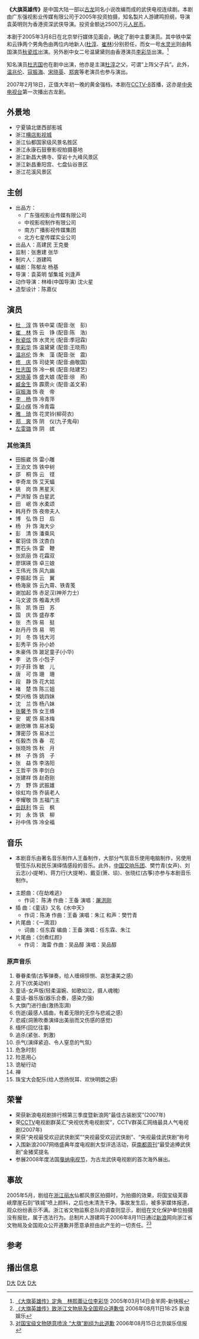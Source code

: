 {{Veil|time=2015-09-12T10:56:28+00:00}}
{{电视节目信息框
| 名稱 =大旗英雄传 
| 原名 = 
| 圖片 = 大旗英雄传电视剧.jpg
| 圖說 =电视剧海报
| 分類 = 武侠剧、古装剧
| 原創者 = [[古龙|古龙]]
| 編劇 = 陈郁龙 杨基 
| 導演 = 袁英明、邹集城、刘逢声
| 演出 = [[杜淳|杜淳]]、[[崔林_(演员)|崔林]]、[[秋瓷炫|秋瓷炫]] 、[[李彩华|李彩华]]
| 配音 = 
| 旁白 = 
| 主題曲 =
| 片尾曲 =
| 作曲 =  
| 國家 = {{CHN}}
| 語言 = [[普通话|普通话]]
| 季數 = 
| 集數 = 40集或41集
| 每集列表 = 
| 製片人 = 游建鸣
| 執行製片 =
| 制作公司 =
| 拍攝地 = {{CHN}}
| 攝像 = 
| 每集長 = 
| 頻道 =
| 電視網 =[[中国中央电视台电视剧频道|CCTV-8]]
| 視頻制式 = 
| 音頻制式 = 
| 開始 =2007年2月18日
| 結束 =
| 先於 = 
| 後於 = 
| 相關劇集 = 
| 官方網站 =
}}
{{NoteTA|G1=Show}}
'''《大旗英雄传》'''是中国大陆一部以[[古龙|古龙]]同名小说改编而成的武侠电视连续剧。本剧由广东强视影业传媒有限公司于2005年投资拍摄，知名製片人游建鸣担纲，导演袁英明则为香港资深武侠导演。投资金额达2500万元[[人民币|人民币]]。

本剧于2005年3月8日在北京举行媒体见面会，确定了剧中主要演员。其中铁中棠和云铮两个男角色由两位内地新人([[杜淳|杜淳]]、[[崔林_(演员)|崔林]])分别担任，而女一号[[水灵光|水灵光]]则由韩国演员[[秋瓷炫|秋瓷炫]]出演。另外剧中女二号温黛黛则由香港演员[[李彩华|李彩华]]出演。<ref>[http://ent.sina.com.cn/v/h/2005-03-14/1007675924.html 《大旗英雄传》定角　林熙蕾让位李彩华] {{Wayback|url=http://ent.sina.com.cn/v/h/2005-03-14/1007675924.html |date=20111221024151 }} 2005年03月14日金羊网-新快报</ref>

知名演员[[杜志国|杜志国]]也在剧中出演，他亦是主演[[杜淳|杜淳]]之父，可谓“上阵父子兵”。此外，[[温兆伦|温兆伦]]、[[寇振海|寇振海]]、[[宋晓英|宋晓英]]、[[郑爽_(1966年)|郑爽]]等老演员也参与演出。

2007年2月18日，正值大年初一晚的黄金强档，本剧在[[中国中央电视台电视剧频道|CCTV-8]]首播，这亦是[[中国中央电视台|中央电视台]]第一次播出古龙剧。

== 外景地 ==
* 宁夏镇北堡西部影城
* 浙江[[横店影视城|横店影视城]]
* 浙江仙都国家级风景名胜区
* 浙江永康石鼓寮影视拍摄基地
* 浙江新昌大佛寺、穿岩十九峰风景区
* 浙江新昌重阳宫、七盘仙谷景区
* 浙江花溪风景区

== 主创 ==
* 出品方：
** 广东强视影业传媒有限公司
** 中视影视制作有限公司
** 南方广播影视传媒集团
** 北方七星传媒实业公司
* 出品人：高建民 王克曼
* 监制：张惠建 张华
* 制片人：游建鸣
* 编剧：陈郁龙 杨基
* 导演：袁英明 邹集城 刘逢声
* 动作导演：林峰(中国导演) 沈火星
* 造型设计：陈嘉仪

== 演员 ==
* [[杜淳|杜　淳]] 饰 铁中棠 (配音:张　彭)
* [[崔林_(演员)|崔　林]] 饰 云　铮 (配音:陈　浩)
* [[秋瓷炫|秋瓷炫]] 饰 水灵光 (配音:季冠霖)
* [[李彩华|李彩华]] 饰 温黛黛 (配音:王晓燕)
* [[温兆伦|温兆伦]] 饰 朱　藻 (配音:张　震)
* [[修庆|修　庆]] 饰 司徒笑 (配音:曲敬国)　
* [[杜志国|杜志国]] 饰 冷一枫 (配音:陆建艺)
* [[宋晓英|宋晓英]] 饰 盛大娘 (配音:徐　燕)
* [[臧金生|臧金生]] 饰 霹雳火 (配音:盖文革)
* [[寇振海|寇振海]] 饰 夜　帝
* [[李杨|李　杨]] 饰 冷青萍
* [[莫小棋|莫小棋]] 饰 冷青霜
* [[雅琦|雅　琦]] 饰 花灵铃(柳荷衣)
* [[郑爽_(1966年)|郑　爽]] 饰 阴　仪(九子鬼母)
* [[左雯璐|左雯璐]] 饰 阴　嫔

=== 其他演员 ===
* 田振崴 饰 雷小雕
* 王泊文 饰 铁中树
* 邵　桐 饰 云　铿
* 李奇龙 饰 艾天蝠
* 姚　岗 饰 黑星天
* 严洪智 饰 白星武
* 田　岷 饰 水柔颂
* 韩月乔 饰 夜帝夫人
* 博　弘 饰 日　后
* 杨　升 饰 海大少
* 彭　清 饰 潘乘风
* 翟羽佳 饰 沈杏白
* 贾石头 饰 雷　鞭
* 张凯丽 饰 花霜双
* 廖琪瑛 饰 卓三娘
* 王伟光 饰 风九幽
* 李振起 饰 云　翼
* 杨海泉 饰 云九霄、铁青笺
* 谢加起 饰 赤足汉(神斧力士)
* 马文波 饰 飧毒大师　
* 陈　凯 饰 田　苏
* 国　庆 饰 盛存孝
* 张　杰 饰 易　挺
* 赵丹丹 饰 易　明
* 刘　冬 饰 钱大河
* 彭秀平 饰 孙小娇
* 朱豪伟 饰 跛足童子(小华)
* 李　达 饰 小包子
* 刘子菲 饰 敏　儿
* 唐　可 饰 珊　珊
* 段　静 饰 花大姑
* 褚　楚 饰 陈三姐
* 樊兴格 饰 姚四妹
* 沈　兰 饰 杨八妹
* [[张馨予|张馨予]] 饰 女王蜂
* 安　妮 饰 易冰梅
* 谢欣琳 饰 易冰菊
* 薄密莎 饰 易冰兰
* 任毅杰 饰 春　花
* 张晓玲 饰 秋　月
* 林　子 饰 鸽　子
* 张　益 饰 李洛阳
* 王哲平 饰 李剑白
* 张建祥 饰 赵奇刚
* 方　野 饰 武振雄
* 徐虹均 饰 乔装老人
* 李耀敬 饰 五福门主
* [[岳跃利|岳跃利]] 饰 云　枫
* 刘　永 饰 铁　柳
* 孙中伟 饰 冷全福

== 音乐 ==
* 本剧音乐由著名音乐制作人王备制作，大部分气氛音乐使用电脑制作，另使用管弦乐队和民乐演绎情感段的音乐。此外，[[中国交响乐团|中国交响乐团]]、樊竹青(女声)、刘云志(小提琴)、蒋力行(大提琴)、戴亚(箫、埙)、张晓红(古筝)亦参与本剧音乐制作。

* 主题曲：《在劫难逃》
** 作词： 陈涛 作曲：王备 演唱：[[屠洪刚|屠洪刚]]
* 插 曲：《童话》又名《水中天》
** 作词：陈涛 作曲：王备 演唱：朱江 和声：樊竹青
* 片尾曲：《一滴泪》
** 词曲：任东霖 编曲：王备 演唱：任东霖、朱江
* 片尾曲：《剑煮红颜》
** 作词： 海雷 作曲：吴品醇 演唱：吴品醇

=== 原声音乐 ===
{{hideh|曲目列表}}
# 眷眷柔情(古筝弹奏，给人缠绵悱恻、哀愁凄美之感)
# 月下(优美动听)
# 童话-女声版(轻柔温婉、如歌如泣，摄人魂魄)
# 童话-器乐版(器乐合奏，感染力强)
# 大旗门进行曲(激扬澎湃)
# 伤逝(最感人插曲，有着无限的无奈与悲戚之感)
# 悲戚(洞箫吹奏演绎出美丽而又伤感的感觉)
# 缅怀(回忆往事)
# 追杀(紧张、刺激)
# 杀气(演绎紧迫、令人窒息的气氛)
# 危急时刻
# 险恶用心
# 诡秘行动
# 禅
# 珠宝大会配乐(给人悠扬悦耳、欢快明朗之感)
{{hidef}}

== 荣誉 ==
* 荣获新浪电视剧排行榜第三季度暨新浪网“最佳古装剧奖”(2007年)
* 荣[[中国中央电视台|CCTV]]电视剧群英汇“央视优秀电视剧奖”，CCTV群英汇网络最具人气电视剧(2007年)
* 荣获“央视最受欢迎武侠剧奖”“央视最受欢迎武侠剧”、“央视最佳武侠剧”称号
* 入围新浪2007网络盛典年度电视剧大型评选活动，获[[南都周刊|南都周刊]]“最受追捧武侠剧”金猪奖提名
*  参展2008年度法国[[戛纳电视节|戛纳电视节]]，为古龙武侠电视剧的首次海外展出。

== 事故 ==
2005年5月，剧组在[[浙江|浙江]][[丽水市|丽水]]仙都风景区拍摄时，为拍摄的效果，将国宝级芙蓉峡摩崖石刻“铁城”喷上颜料，之后也未清洗干净。事故发生后，被多家媒体报道，观众纷纷表示不满。浙江省文物监察总队的调查则显示，剧组在文化保护单位拍摄没有报批，属于违法行为。总制片人游建鸣于2006年8月11日通过[[新浪|新浪]]网向浙江省文物局及全国观众公开道歉并愿意承担由此产生的一切责任。<ref>[http://ent.sina.com.cn/v/m/2006-08-11/18251196915.html 《大旗英雄传》致浙江文物局及全国观众道歉信] {{Wayback|url=http://ent.sina.com.cn/v/m/2006-08-11/18251196915.html |date=20111221022743 }} 2006年08月11日18:25 新浪娱乐</ref><ref>[http://ent.sina.com.cn/v/m/2006-08-15/01501201028.html 对国宝级文物随意喷涂 “大旗”剧组为此道歉] {{Wayback|url=http://ent.sina.com.cn/v/m/2006-08-15/01501201028.html |date=20160304120307 }} 2006年08月15日北京娱乐信报</ref>

== 参考 ==
{{reflist}}

==播出信息==
{{電視節目的變遷
|電視台={{CHN}}[[中国中央电视台戏曲频道|CCTV-11]]
|播放檔次=上午剧场
|節目名稱=大旗英雄传<br>（2010年10月21--11月10日）
|上一節目=
|下一節目=
}}
{{2007年中國大陸古裝/民初電視劇}}
[[Category:2007年中國電視劇集|D大]]
[[Category:古龍小說改編電視劇|D大]]
[[Category:報復題材電視劇|D大]]